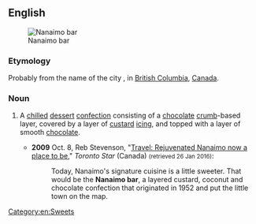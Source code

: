 ==English==
{{wikipedia}}
[[File:Nanaimo Bar close.jpg|thumb|Nanaimo bar]]

===Etymology===
Probably from the name of the city {{w|Nanaimo}}, in [[British Columbia]], [[Canada]].

===Noun===
{{en-noun}}

# {{lb|en|chiefly|Canada}} A [[chilled]] [[dessert]] [[confection]] consisting of a [[chocolate]] [[crumb]]-based layer, covered by a layer of [[custard]] [[icing]], and topped with a layer of smooth [[chocolate]].
#* '''2009''' Oct. 8, Reb Stevenson, "[http://www.thestar.com/life/travel/2009/10/08/rejuvenated_nanaimo_now_a_place_to_be.html Travel: Rejuvenated Nanaimo now a place to be]," ''Toronto Star'' (Canada) <small>(retrieved 26 Jan 2016)</small>:
#*: Today, Nanaimo's signature cuisine is a little sweeter. That would be the '''Nanaimo bar''', a layered custard, coconut and chocolate confection that originated in 1952 and put the little town on the map.
[[Category:en:Sweets]]